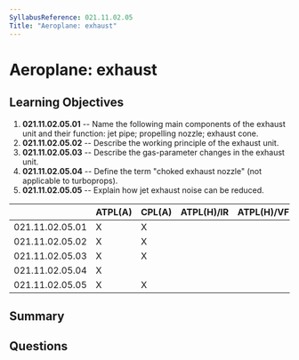 ```yaml
---
SyllabusReference: 021.11.02.05
Title: "Aeroplane: exhaust"
---
```


# Aeroplane: exhaust

## Learning Objectives

1. **021.11.02.05.01** -- Name the following main components of the exhaust unit
   and their function: jet pipe; propelling nozzle; exhaust cone.
2. **021.11.02.05.02** -- Describe the working principle of the exhaust unit.
3. **021.11.02.05.03** -- Describe the gas-parameter changes in the exhaust
   unit.
4. **021.11.02.05.04** -- Define the term "choked exhaust nozzle" (not
   applicable to turboprops).
5. **021.11.02.05.05** -- Explain how jet exhaust noise can be reduced.

|                 | ATPL(A) | CPL(A) | ATPL(H)/IR | ATPL(H)/VFR | CPL(H) | IR  | CBIR(A) |
| --------------- | ------- | ------ | ---------- | ----------- | ------ | --- | ------- |
| 021.11.02.05.01 | X       | X      |            |             |        |     |         |
| 021.11.02.05.02 | X       | X      |            |             |        |     |         |
| 021.11.02.05.03 | X       | X      |            |             |        |     |         |
| 021.11.02.05.04 | X       |        |            |             |        |     |         |
| 021.11.02.05.05 | X       | X      |            |             |        |     |         |

## Summary

## Questions
